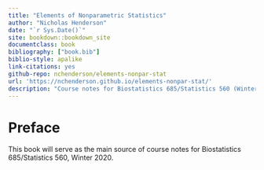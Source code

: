 ```yaml
--- 
title: "Elements of Nonparametric Statistics"
author: "Nicholas Henderson"
date: "`r Sys.Date()`"
site: bookdown::bookdown_site
documentclass: book
bibliography: ["book.bib"]
biblio-style: apalike
link-citations: yes
github-repo: nchenderson/elements-nonpar-stat
url: 'https://nchenderson.github.io/elements-nonpar-stat/'
description: "Course notes for Biostatistics 685/Statistics 560 (Winter 2020)."
---
```


# Preface {-}

This book will serve as the main source of course notes for Biostatistics 685/Statistics 560, Winter 2020.